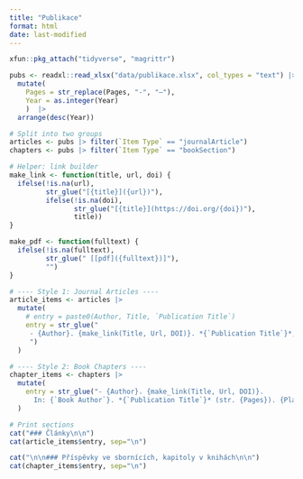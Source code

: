```yaml
---
title: "Publikace"
format: html
date: last-modified
---
```


```r
xfun::pkg_attach("tidyverse", "magrittr")

pubs <- readxl::read_xlsx("data/publikace.xlsx", col_types = "text") |>
  mutate(
    Pages = str_replace(Pages, "-", "–"),
    Year = as.integer(Year)
    )  |>
  arrange(desc(Year))

# Split into two groups
articles <- pubs |> filter(`Item Type` == "journalArticle")
chapters <- pubs |> filter(`Item Type` == "bookSection")

# Helper: link builder
make_link <- function(title, url, doi) {
  ifelse(!is.na(url), 
         str_glue("[{title}]({url})"),
         ifelse(!is.na(doi),
                str_glue("[{title}](https://doi.org/{doi})"),
                title))
}

make_pdf <- function(fulltext) {
  ifelse(!is.na(fulltext), 
         str_glue(" [[pdf]({fulltext})]"),
         "")
}

# ---- Style 1: Journal Articles ----
article_items <- articles |>
  mutate(
    # entry = paste0(Author, Title, `Publication Title`)
    entry = str_glue("
     - {Author}. {make_link(Title, Url, DOI)}. *{`Publication Title`}*, {Year}, č. {Issue}, str. {Pages}. {make_pdf(Fulltext)}
     ")
  )

# ---- Style 2: Book Chapters ----
chapter_items <- chapters |>
  mutate(
    entry = str_glue("- {Author}. {make_link(Title, Url, DOI)}.  
      In: {`Book Author`}. *{`Publication Title`}* (str. {Pages}). {Place}: {Publisher}, {Year}. ISBN {ISBN}.")
  )

# Print sections
cat("### Články\n\n")
cat(article_items$entry, sep="\n")

cat("\n\n### Příspěvky ve sbornících, kapitoly v knihách\n\n")
cat(chapter_items$entry, sep="\n")

```